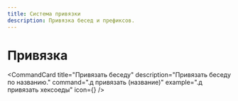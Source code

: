 ```yaml
---
title: Система привязки
description: Привязка бесед и префиксов.
---
```



# Привязка <Link className="inline-block h-5 w-5 text-indigo-300" />

<CommandCard
  title="Привязать беседу"
  description="Привязать беседу по названию."
  command=".д привязать (название)"
  example=".д привязать хексоеды"
  icon={<Link className="h-5 w-5 text-indigo-300" />}
/>

<br />

<CommandCard
  title="Отвязать беседу"
  description="Отвязать беседу."
  command=".д отвязать (название)"
  example=".д отвязать хексоеды"
/>

<br />

<CommandCard
  title="Написать в беседу"
  description="Отправить сообщение в привязанную беседу."
  command=".д отправить (название) 'фото'"
  newLine="(текст)"
  example=".д отправить хексоеды"
  exampleSecond="Вы чем тут занимаетесь?"
/>

<br />

<CommandCard
  title="Список привязанных бесед"
  description="Показать все привязанные чаты."
  command=".д привязанные"
/>

<br />

<CommandCard
  title="Привязать префикс"
  description="Назначить префикс для беседы."
  command=".д привязатьпрефикс (префикс) (название)"
  example=".д привязатьпрефикс ! хексоеды"
/>

<br />

<CommandCard
  title="Отвязать префикс"
  description="Убрать префикс из беседы."
  command=".д отвязатьпрефикс (название)"
  example=".д отвязатьпрефикс хексоеды"
/>

